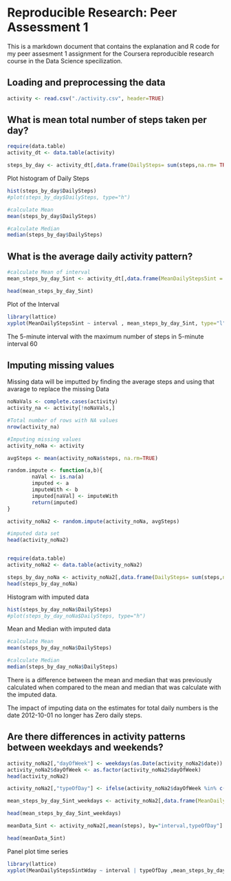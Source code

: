 
Reproducible Research: Peer Assessment 1
========================================================
This is a markdown document that contains the explanation and R code for my peer assesment 1 assignment for the
Coursera reproducible research course in the Data Science specilization.


## Loading and preprocessing the data

```r
activity <- read.csv("./activity.csv", header=TRUE)
```

## What is mean total number of steps taken per day?

```r
require(data.table)
activity_dt <- data.table(activity)

steps_by_day <- activity_dt[,data.frame(DailySteps= sum(steps,na.rm= TRUE)), by=date]

```

Plot histogram of Daily Steps

```r
hist(steps_by_day$DailySteps)
#plot(steps_by_day$DailySteps, type="h")
```


```r
#calculate Mean
mean(steps_by_day$DailySteps)

#calculate Median
median(steps_by_day$DailySteps)

```

## What is the average daily activity pattern?

```r
#calculate Mean of interval
mean_steps_by_day_5int <- activity_dt[,data.frame(MeanDailySteps5int = mean(steps,na.rm= TRUE)), by="date,interval"]

head(mean_steps_by_day_5int)

```
Plot of the Interval

```r
library(lattice)
xyplot(MeanDailySteps5int ~ interval , mean_steps_by_day_5int, type="l")

```

The 5-minute interval with the maximum number of steps in 5-minute interval 60

## Imputing missing values

Missing data will be imputted by finding the average steps and using that avarage to replace the missing Data

```r

noNaVals <- complete.cases(activity)
activity_na <- activity[!noNaVals,]

#Total number of rows with NA values
nrow(activity_na)

#Imputing missing values
activity_noNa <- activity

avgSteps <- mean(activity_noNa$steps, na.rm=TRUE)

random.impute <- function(a,b){
        naVal <- is.na(a)
        imputed <- a
        imputeWith <- b
        imputed[naVal] <- imputeWith
        return(imputed)
}

activity_noNa2 <- random.impute(activity_noNa, avgSteps)

#imputed data set
head(activity_noNa2)


require(data.table)
activity_noNa2 <- data.table(activity_noNa2)

steps_by_day_noNa <- activity_noNa2[,data.frame(DailySteps= sum(steps,na.rm= TRUE)), by=date]
head(steps_by_day_noNa)
```

Histogram with imputed data

```r
hist(steps_by_day_noNa$DailySteps)
#plot(steps_by_day_noNa$DailySteps, type="h")
```

Mean and Median with imputed data

```r
#calculate Mean
mean(steps_by_day_noNa$DailySteps)

#calculate Median
median(steps_by_day_noNa$DailySteps)

```
There is a difference between the mean and median that was previously calculated when compared to the mean and median that was calculate with the imputed data.

The impact of imputing data on the estimates for total daily numbers is the date 2012-10-01 no longer has Zero daily steps.

## Are there differences in activity patterns between weekdays and weekends?

```r

activity_noNa2[,"dayOfWeek"] <- weekdays(as.Date(activity_noNa2$date))
activity_noNa2$dayOfWeek <- as.factor(activity_noNa2$dayOfWeek)
head(activity_noNa2)

activity_noNa2[,"typeOfDay"] <- ifelse(activity_noNa2$dayOfWeek %in% c("Saturday","Sunday"), "Weekend", "Weekday")

mean_steps_by_day_5int_weekdays <- activity_noNa2[,data.frame(MeanDailySteps5intWday = mean(steps,na.rm= TRUE)), by="interval,typeOfDay"]

head(mean_steps_by_day_5int_weekdays)

meanData_5int <- activity_noNa2[,mean(steps), by="interval,typeOfDay"]

head(meanData_5int)

```
Panel plot time series

```r
library(lattice)
xyplot(MeanDailySteps5intWday ~ interval | typeOfDay ,mean_steps_by_day_5int_weekdays, type="l", layout(1,2))

```